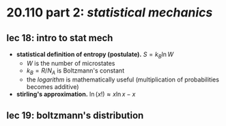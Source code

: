 # 20.110 part 2: _statistical mechanics_

## lec 18: intro to stat mech

- **statistical definition of entropy (postulate).** $S = k_B \ln W$
    - $W$ is the number of microstates
    - $k_B = R / N_A$ is Boltzmann's constant
    - the _logarithm_ is mathematically useful (multiplication of probabilities becomes additive)
- **stirling's approximation.** $\ln (x!) \approx x \ln x - x$

## lec 19: boltzmann's distribution